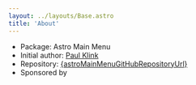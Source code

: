 ```yaml
---
layout: ../layouts/Base.astro
title: 'About'
---
```


* Package: Astro Main Menu
* Initial author: <a href="https://paul.klink.au">Paul Klink</a>
* Repository: <a href={astroMainMenuGitHubRepositoryUrl}>{astroMainMenuGitHubRepositoryUrl}</a>
* Sponsored by
    <XilytixLogo/>